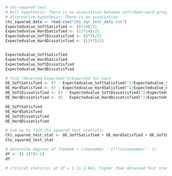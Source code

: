 ```r
# chi-squared test 
# Null hypothesis: There is no association between soft/down-ward group type and satisfaction level
# Alternative hypothesis: There is an association
chi_squared_data <- read.csv("chi_sqr_test_data.csv")
Expectedvalue_SoftSatisfied <- (8*14)/21
Expectedvalue_HardSatisfied <- (13*14)/21
Expectedvalue_SoftDissatisfied <- (8*7)/21
Expectedvalue_HardDissatisfied <- (13*7)/21


Expectedvalue_SoftSatisfied
Expectedvalue_HardSatisfied
Expectedvalue_SoftDissatisfied
Expectedvalue_HardDissatisfied

# find (Observed-Expected)^2/Expected for each 
OE_SoftSatisfied <- (7 - Expectedvalue_SoftSatisfied)^2/Expectedvalue_SoftSatisfied
OE_HardSatisfied <- (7 - Expectedvalue_HardSatisfied)^2/Expectedvalue_HardSatisfied
OE_SoftDissatisfied <- (1 - Expectedvalue_SoftDissatisfied)^2/Expectedvalue_SoftDissatisfied
OE_HardDissatisfied <- (6 - Expectedvalue_HardDissatisfied)^2/Expectedvalue_HardDissatisfied

OE_SoftSatisfied
OE_HardSatisfied
OE_SoftDissatisfied
OE_HardDissatisfied

# sum up to find Chi-squared test statistic
Chi_squared_test_stat <- OE_SoftSatisfied + OE_HardSatisfied + OE_SoftDissatisfied + OE_HardDissatisfied
Chi_squared_test_stat

# determine degrees of freedom = (rownumber - 1)*(columnumber - 1)
df <- (2-1)*(2-1)
df

# critical statistic at df = 1 is 3.841, higher than obtained test statistic of 2.524 - cannot reject null hypothesis
```

